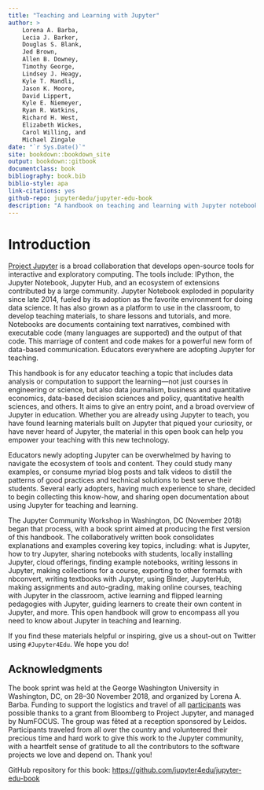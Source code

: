 ```yaml
---
title: "Teaching and Learning with Jupyter"
author: >
    Lorena A. Barba,
    Lecia J. Barker,
    Douglas S. Blank,
    Jed Brown,
    Allen B. Downey,
    Timothy George,
    Lindsey J. Heagy,
    Kyle T. Mandli,
    Jason K. Moore,
    David Lippert,
    Kyle E. Niemeyer,
    Ryan R. Watkins,
    Richard H. West,
    Elizabeth Wickes,
    Carol Willing, and
    Michael Zingale
date: "`r Sys.Date()`"
site: bookdown::bookdown_site
output: bookdown::gitbook
documentclass: book
bibliography: book.bib
biblio-style: apa
link-citations: yes
github-repo: jupyter4edu/jupyter-edu-book
description: "A handbook on teaching and learning with Jupyter notebooks."
---
```


# Introduction {#intro}

[Project Jupyter](http://jupyter.org/) is a broad collaboration that develops open-source
tools for interactive and exploratory computing. The tools include: IPython,
the Jupyter Notebook, Jupyter Hub, and an ecosystem of extensions contributed by a large community.
Jupyter Notebook exploded in popularity since late 2014, fueled by its adoption as the
favorite environment for doing data science. It has also grown as a platform to use
in the classroom, to develop teaching materials, to share lessons and tutorials, and more.
Notebooks are documents containing text narratives, combined with executable code
(many languages are supported) and the output of that code. This marriage of content and
code makes for a powerful new form of data-based communication. Educators everywhere are
adopting Jupyter for teaching.

This handbook is for any educator teaching a topic that includes data analysis or computation
to support the learning—not just courses in engineering or science, but also data journalism,
business and quantitative economics, data-based decision sciences and policy,
quantitative health sciences, and others. It aims to give an entry point, and
a broad overview of Jupyter in education. Whether you are already using Jupyter to teach,
you have found learning materials built on Jupyter that piqued your curiosity,
or have never heard of Jupyter, the material in this open book can help you empower
your teaching with this new technology.

Educators newly adopting Jupyter can be overwhelmed by having to navigate the
ecosystem of tools and content. They could study many examples, or consume myriad
blog posts and talk videos to distill the patterns of good practices and
technical solutions to best serve their students. Several early adopters,
having much experience to share, decided to begin collecting this know-how,
and sharing open documentation about using Jupyter for teaching and learning.

The Jupyter Community Workshop in Washington, DC (November 2018) began that process, with a
book sprint aimed at producing the first version of this handbook. The collaboratively
written book consolidates explanations and examples covering key topics, including:
what is Jupyter, how to try Jupyter, sharing notebooks with students, locally installing Jupyter,
cloud offerings, finding example notebooks, writing lessons in Jupyter,
making collections for a course, exporting to other formats with nbconvert,
writing textbooks with Jupyter, using Binder, JupyterHub, making assignments and auto-grading,
making online courses, teaching with Jupyter in the classroom, active learning and
flipped learning pedagogies with Jupyter, guiding learners to create their own content in Jupyter,
and more. This open handbook will grow to encompass all you need to know about Jupyter in
teaching and learning.

If you find these materials helpful or inspiring, give us a shout-out on Twitter
using `#Jupyter4Edu`. We hope you do!


## Acknowledgments {-}

The book sprint was held at the George Washington University in Washington, DC,
on 28–30 November 2018, and organized by Lorena A. Barba. Funding to support the
logistics and travel of all [participants](#authors) was possible thanks to a grant
from Bloomberg to Project Jupyter, and managed by NumFOCUS. The group was fêted at a
reception sponsored by Leidos. Participants traveled from all over the country
and volunteered their precious time and hard work to give this work to the Jupyter
community, with a heartfelt sense of gratitude to all the contributors to the
software projects we love and depend on. Thank you!

GitHub repository for this book: <https://github.com/jupyter4edu/jupyter-edu-book>
